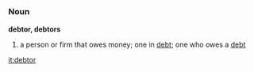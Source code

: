 =={{en}}==
===Noun===
'''debtor, debtors'''
#a person or firm that owes money; one in [[debt]]; one who owes a [[debt]]

[[it:debtor]]